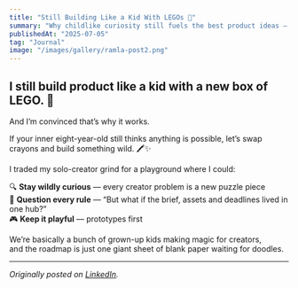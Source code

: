 ```yaml
---
title: "Still Building Like a Kid With LEGOs 🧩"
summary: "Why childlike curiosity still fuels the best product ideas — especially in the creator space."
publishedAt: "2025-07-05"
tag: "Journal"
image: "/images/gallery/ramla-post2.png"
---
```


## I still build product like a kid with a new box of LEGO. 🧩

And I’m convinced that’s why it works.

If your inner eight-year-old still thinks anything is possible, let’s swap crayons and build something wild. 🖍️✨

I traded my solo-creator grind for a playground where I could:

🔍 **Stay wildly curious** — every creator problem is a new puzzle piece  
🧩 **Question every rule** — “But what if the brief, assets and deadlines lived in one hub?”  
🎮 **Keep it playful** — prototypes first

We’re basically a bunch of grown-up kids making magic for creators,  
and the roadmap is just one giant sheet of blank paper waiting for doodles.

---

_Originally posted on [LinkedIn](https://www.linkedin.com/feed/update/urn:li:activity:7347188015015854080/)._
